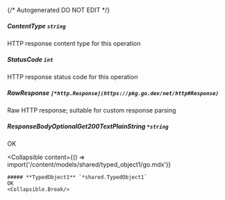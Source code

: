 {/* Autogenerated DO NOT EDIT  */}

##### **ContentType** `string`
HTTP response content type for this operation

##### **StatusCode** `int`
HTTP response status code for this operation

##### **RawResponse** `[*http.Response](https://pkg.go.dev/net/http#Response)`
Raw HTTP response; suitable for custom response parsing

##### **ResponseBodyOptionalGet200TextPlainString** `*string`
OK

<Collapsible
    content={() => import('/content/models/shared/typed_object1/go.mdx')}
>
    ##### **TypedObject1** `*shared.TypedObject1`
    OK
    <Collapsible.Break/>
</Collapsible>

